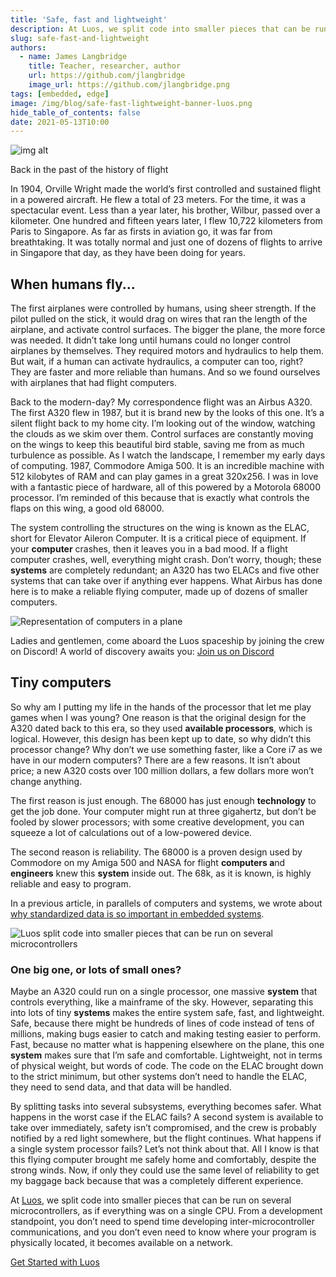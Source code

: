 ```yaml
---
title: 'Safe, fast and lightweight'
description: At Luos, we split code into smaller pieces that can be run on several microcontrollers as if everything was on a single CPU. Read this article to discover our vision
slug: safe-fast-and-lightweight
authors:
  - name: James Langbridge
    title: Teacher, researcher, author
    url: https://github.com/jlangbridge
    image_url: https://github.com/jlangbridge.png
tags: [embedded, edge]
image: /img/blog/safe-fast-lightweight-banner-luos.png
hide_table_of_contents: false
date: 2021-05-13T10:00
---
```


![img alt](/img/blog/safe-fast-lightweight-luos.png)

Back in the past of the history of flight

<!--truncate-->

In 1904, Orville Wright made the world’s first controlled and sustained flight in a powered aircraft. He flew a total of 23 meters. For the time, it was a spectacular event. Less than a year later, his brother, Wilbur, passed over a kilometer. One hundred and fifteen years later, I flew 10,722 kilometers from Paris to Singapore. As far as firsts in aviation go, it was far from breathtaking. It was totally normal and just one of dozens of flights to arrive in Singapore that day, as they have been doing for years.

<h2> When humans fly... </h2>

The first airplanes were controlled by humans, using sheer strength. If the pilot pulled on the stick, it would drag on wires that ran the length of the airplane, and activate control surfaces. The bigger the plane, the more force was needed. It didn’t take long until humans could no longer control airplanes by themselves. They required motors and hydraulics to help them. But wait, if a human can activate hydraulics, a computer can too, right? They are faster and more reliable than humans. And so we found ourselves with airplanes that had flight computers.

Back to the modern-day? My correspondence flight was an Airbus A320. The first A320 flew in 1987, but it is brand new by the looks of this one. It’s a silent flight back to my home city. I’m looking out of the window, watching the clouds as we skim over them. Control surfaces are constantly moving on the wings to keep this beautiful bird stable, saving me from as much turbulence as possible. As I watch the landscape, I remember my early days of computing. 1987, Commodore Amiga 500. It is an incredible machine with 512 kilobytes of RAM and can play games in a great 320x256. I was in love with a fantastic piece of hardware, all of this powered by a Motorola 68000 processor. I’m reminded of this because that is exactly what controls the flaps on this wing, a good old 68000.

The system controlling the structures on the wing is known as the ELAC, short for Elevator Aileron Computer. It is a critical piece of equipment. If your **computer** crashes, then it leaves you in a bad mood. If a flight computer crashes, well, everything might crash. Don’t worry, though; these **systems** are completely redundant; an A320 has two ELACs and five other systems that can take over if anything ever happens. What Airbus has done here is to make a reliable flying computer, made up of dozens of smaller computers.

![Representation of computers in a plane](/img/blog/computer-plane-luos.jpeg)

Ladies and gentlemen, come aboard the Luos spaceship by joining the crew on Discord! A world of discovery awaits you: <a rel="external nofollow" href="https://discord.gg/luos" target="_blank">Join us on Discord</a>

<h2> Tiny computers </h2>

So why am I putting my life in the hands of the processor that let me play games when I was young? One reason is that the original design for the A320 dated back to this era, so they used **available processors**, which is logical. However, this design has been kept up to date, so why didn’t this processor change? Why don’t we use something faster, like a Core i7 as we have in our modern computers? There are a few reasons. It isn’t about price; a new A320 costs over 100 million dollars, a few dollars more won’t change anything.

The first reason is just enough. The 68000 has just enough **technology** to get the job done. Your computer might run at three gigahertz, but don’t be fooled by slower processors; with some creative development, you can squeeze a lot of calculations out of a low-powered device.

The second reason is reliability. The 68000 is a proven design used by Commodore on my Amiga 500 and NASA for flight **computers a**nd **engineers** knew this **system** inside out. The 68k, as it is known, is highly reliable and easy to program.

In a previous article, in parallels of computers and systems, we wrote about [why standardized data is so important in embedded systems](/2021-04-13-standardized-data.mdx).

![Luos split code into smaller pieces that can be run on several microcontrollers](/img/blog/man-waiting-luos.jpeg)

<h3> One big one, or lots of small ones? </h3>

Maybe an A320 could run on a single processor, one massive **system** that controls everything, like a mainframe of the sky. However, separating this into lots of tiny **systems** makes the entire system safe, fast, and lightweight. Safe, because there might be hundreds of lines of code instead of tens of millions, making bugs easier to catch and making testing easier to perform. Fast, because no matter what is happening elsewhere on the plane, this one **system** makes sure that I’m safe and comfortable. Lightweight, not in terms of physical weight, but words of code. The code on the ELAC brought down to the strict minimum, but other systems don’t need to handle the ELAC, they need to send data, and that data will be handled.

By splitting tasks into several subsystems, everything becomes safer. What happens in the worst case if the ELAC fails? A second system is available to take over immediately, safety isn’t compromised, and the crew is probably notified by a red light somewhere, but the flight continues. What happens if a single system processor fails? Let’s not think about that. All I know is that this flying computer brought me safely home and comfortably, despite the strong winds. Now, if only they could use the same level of reliability to get my baggage back because that was a completely different experience.

At [Luos](#), we split code into smaller pieces that can be run on several microcontrollers, as if everything was on a single CPU. From a development standpoint, you don’t need to spend time developing inter-microcontroller communications, and you don’t even need to know where your program is physically located, it becomes available on a network.

[Get Started with Luos](/tutorials/get-started)